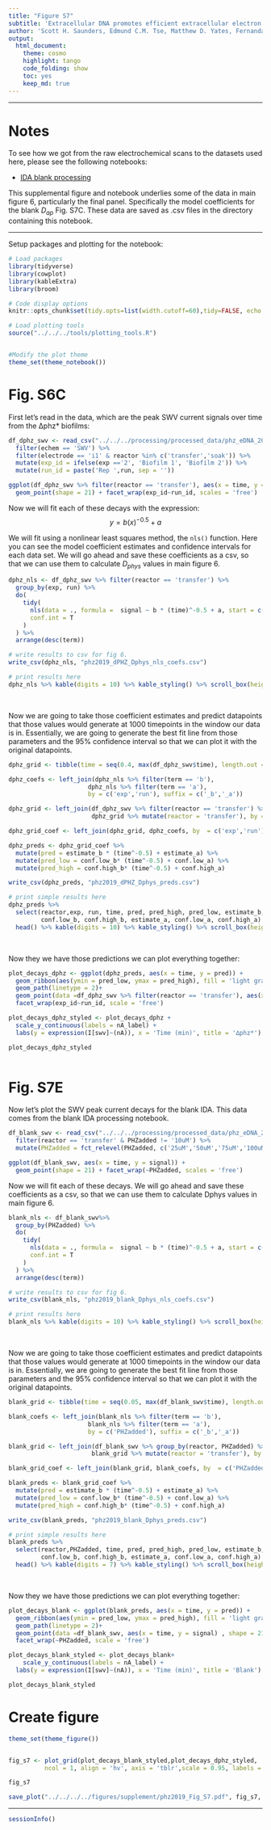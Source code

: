 ```yaml
---
title: "Figure S7"
subtitle: 'Extracellular DNA promotes efficient extracellular electron transfer by pyocyanin in *Pseudomonas aeruginosa* biofilms.'
author: 'Scott H. Saunders, Edmund C.M. Tse, Matthew D. Yates, Fernanda Jiménez-Otero, Jacqueline K. Barton, Leonard M. Tender and Dianne K. Newman'
output:
  html_document:
    theme: cosmo
    highlight: tango
    code_folding: show
    toc: yes
    keep_md: true
---
```


--------

# Notes

To see how we got from the raw electrochemical scans to the datasets used here, please see the following notebooks:

* [IDA blank processing](https://scott-saunders.github.io/phz_eDNA_2019/code/processing/IDA_blank/IDA_blank_processing.html)

This supplemental figure and notebook underlies some of the data in main figure 6, particularly the final panel. Specifically the model coefficients for the blank $D_{ap}$ Fig. S7C. These data are saved as .csv files in the directory containing this notebook.

----

Setup packages and plotting for the notebook:

```r
# Load packages
library(tidyverse)
library(cowplot)
library(kableExtra)
library(broom)

# Code display options
knitr::opts_chunk$set(tidy.opts=list(width.cutoff=60),tidy=FALSE, echo = TRUE, message=FALSE, warning=FALSE, fig.align="center", fig.retina = 2)

# Load plotting tools
source("../../../tools/plotting_tools.R")


#Modify the plot theme
theme_set(theme_notebook())
```



# Fig. S6C

First let's read in the data, which are the peak SWV current signals over time from the ∆phz* biofilms:

```r
df_dphz_swv <- read_csv("../../../processing/processed_data/phz_eDNA_2019_signals_long.csv") %>% 
  filter(echem == 'SWV') %>% 
  filter(electrode == 'i1' & reactor %in% c('transfer','soak')) %>% 
  mutate(exp_id = ifelse(exp =='2', 'Biofilm 1', 'Biofilm 2')) %>% 
  mutate(run_id = paste('Rep ',run, sep = ''))

ggplot(df_dphz_swv %>% filter(reactor == 'transfer'), aes(x = time, y = signal)) + 
  geom_point(shape = 21) + facet_wrap(exp_id~run_id, scales = 'free')
```

Now we will fit each of these decays with the expression: 
$$y = b (x)^{-0.5} + a$$ 

We will fit using a nonlinear least squares method, the `nls()` function. Here you can see the model coefficient estimates and confidence intervals for each data set. We will go ahead and save these coefficients as a csv, so that we can use them to calculate $D_{phys}$ values in main figure 6.

```r
dphz_nls <- df_dphz_swv %>% filter(reactor == 'transfer') %>%
  group_by(exp, run) %>% 
  do(
    tidy(
      nls(data = ., formula =  signal ~ b * (time)^-0.5 + a, start = c(b = 0.1, a = 1e-07) ),
      conf.int = T
    )
  ) %>% 
  arrange(desc(term))

# write results to csv for fig 6.
write_csv(dphz_nls, "phz2019_dPHZ_Dphys_nls_coefs.csv")

# print results here
dphz_nls %>% kable(digits = 10) %>% kable_styling() %>% scroll_box(height = '300px')

```
<br>

Now we are going to take those coefficient estimates and predict datapoints that those values would generate at 1000 timepoints in the window our data is in. Essentially, we are going to generate the best fit line from those parameters and the 95% confidence interval so that we can plot it with the original datapoints.

```r
dphz_grid <- tibble(time = seq(0.4, max(df_dphz_swv$time), length.out = 1000))

dphz_coefs <- left_join(dphz_nls %>% filter(term == 'b'),
                      dphz_nls %>% filter(term == 'a'), 
                      by = c('exp','run'), suffix = c('_b','_a'))

dphz_grid <- left_join(df_dphz_swv %>% filter(reactor == 'transfer') %>% group_by(reactor, exp, run, exp_id, run_id) %>% summarise(),
                       dphz_grid %>% mutate(reactor = 'transfer'), by = c('reactor'))

dphz_grid_coef <- left_join(dphz_grid, dphz_coefs, by  = c('exp','run'))

dphz_preds <- dphz_grid_coef %>% 
  mutate(pred = estimate_b * (time^-0.5) + estimate_a) %>% 
  mutate(pred_low = conf.low_b* (time^-0.5) + conf.low_a) %>% 
  mutate(pred_high = conf.high_b* (time^-0.5) + conf.high_a) 

write_csv(dphz_preds, "phz2019_dPHZ_Dphys_preds.csv")

# print simple results here
dphz_preds %>% 
  select(reactor,exp, run, time, pred, pred_high, pred_low, estimate_b, 
         conf.low_b, conf.high_b, estimate_a, conf.low_a, conf.high_a) %>% 
  head() %>% kable(digits = 10) %>% kable_styling() %>% scroll_box(height = '300px')
```
<br>

Now they we have those predictions we can plot everything together:

```r
plot_decays_dphz <- ggplot(dphz_preds, aes(x = time, y = pred)) + 
  geom_ribbon(aes(ymin = pred_low, ymax = pred_high), fill = 'light gray') +
  geom_path(linetype = 2)+
  geom_point(data =df_dphz_swv %>% filter(reactor == 'transfer'), aes(x = time, y = signal) , shape = 21)+
  facet_wrap(exp_id~run_id, scale = 'free')

plot_decays_dphz_styled <- plot_decays_dphz + 
  scale_y_continuous(labels = nA_label) +  
  labs(y = expression(I[swv]~(nA)), x = 'Time (min)', title = '∆phz*')

plot_decays_dphz_styled
  
```

# Fig. S7E

Now let's plot the SWV peak current decays for the blank IDA. This data comes from the blank IDA processing notebook.

```r

df_blank_swv <- read_csv("../../../processing/processed_data/phz_eDNA_2019_swv_blank_tran_time_signals.csv") %>% 
  filter(reactor == 'transfer' & PHZadded != '10uM') %>% 
  mutate(PHZadded = fct_relevel(PHZadded, c('25uM','50uM','75uM','100uM') ))

ggplot(df_blank_swv, aes(x = time, y = signal)) + 
  geom_point(shape = 21) + facet_wrap(~PHZadded, scales = 'free')
```

Now we will fit each of these decays. We will go ahead and save these coefficients as a csv, so that we can use them to calculate Dphys values in main figure 6.

```r
blank_nls <- df_blank_swv%>%
  group_by(PHZadded) %>% 
  do(
    tidy(
      nls(data = ., formula =  signal ~ b * (time)^-0.5 + a, start = c(b = 0.1, a = 1e-07) ),
      conf.int = T
    )
  ) %>% 
  arrange(desc(term))

# write results to csv for fig 6.
write_csv(blank_nls, "phz2019_blank_Dphys_nls_coefs.csv")

# print results here
blank_nls %>% kable(digits = 10) %>% kable_styling() %>% scroll_box(height = '300px')

```
<br>

Now we are going to take those coefficient estimates and predict datapoints that those values would generate at 1000 timepoints in the window our data is in. Essentially, we are going to generate the best fit line from those parameters and the 95% confidence interval so that we can plot it with the original datapoints.

```r
blank_grid <- tibble(time = seq(0.05, max(df_blank_swv$time), length.out = 1000))

blank_coefs <- left_join(blank_nls %>% filter(term == 'b'),
                      blank_nls %>% filter(term == 'a'), 
                      by = c('PHZadded'), suffix = c('_b','_a'))

blank_grid <- left_join(df_blank_swv %>% group_by(reactor, PHZadded) %>% summarise(),
                       blank_grid %>% mutate(reactor = 'transfer'), by = c('reactor'))

blank_grid_coef <- left_join(blank_grid, blank_coefs, by  = c('PHZadded'))

blank_preds <- blank_grid_coef %>% 
  mutate(pred = estimate_b * (time^-0.5) + estimate_a) %>% 
  mutate(pred_low = conf.low_b* (time^-0.5) + conf.low_a) %>% 
  mutate(pred_high = conf.high_b* (time^-0.5) + conf.high_a) 

write_csv(blank_preds, "phz2019_blank_Dphys_preds.csv")

# print simple results here
blank_preds %>% 
  select(reactor,PHZadded, time, pred, pred_high, pred_low, estimate_b, 
         conf.low_b, conf.high_b, estimate_a, conf.low_a, conf.high_a) %>% 
  head() %>% kable(digits = 7) %>% kable_styling() %>% scroll_box(height = '300px')
```
<br>

Now they we have those predictions we can plot everything together:

```r
plot_decays_blank <- ggplot(blank_preds, aes(x = time, y = pred)) + 
  geom_ribbon(aes(ymin = pred_low, ymax = pred_high), fill = 'light gray') +
  geom_path(linetype = 2)+
  geom_point(data =df_blank_swv, aes(x = time, y = signal) , shape = 21)+
  facet_wrap(~PHZadded, scale = 'free')

plot_decays_blank_styled <- plot_decays_blank+
    scale_y_continuous(labels = nA_label) +  
  labs(y = expression(I[swv]~(nA)), x = 'Time (min)', title = 'Blank')

plot_decays_blank_styled
```



# Create figure

```r
theme_set(theme_figure())


fig_s7 <- plot_grid(plot_decays_blank_styled,plot_decays_dphz_styled,
          ncol = 1, align = 'hv', axis = 'tblr',scale = 0.95, labels = c('A','B'), label_size = 12)

fig_s7

save_plot("../../../../figures/supplement/phz2019_Fig_S7.pdf", fig_s7, base_height = 6, base_width = 5)

```

-----

```r

sessionInfo()

```
